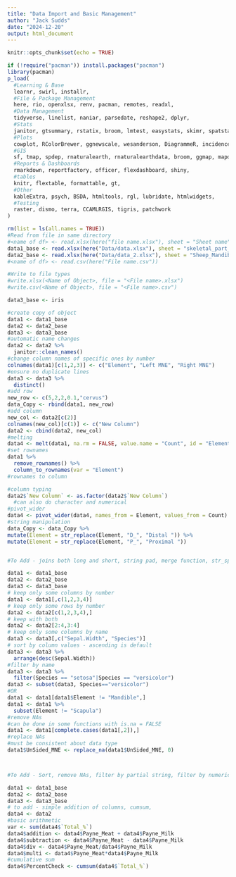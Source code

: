 ```yaml
---
title: "Data Import and Basic Management"
author: "Jack Sudds"
date: "2024-12-20"
output: html_document
---
```


```r
knitr::opts_chunk$set(echo = TRUE)
```

```r
if (!require("pacman")) install.packages("pacman")
library(pacman)
p_load(
  #Learning & Base
  learnr, swirl, installr,
  #File & Package Management
  here, rio, openxlsx, renv, pacman, remotes, readxl,
  #Data Management
  tidyverse, linelist, naniar, parsedate, reshape2, dplyr,
  #Stats
  janitor, gtsummary, rstatix, broom, lmtest, easystats, skimr, spatstat,
  #Plots
  cowplot, RColorBrewer, ggnewscale, wesanderson, DiagrammeR, incidence2, gghighlight, ggtext, ggrepel, gganimate, ggsci, grates, gridExtra, ggforce, hexbin, plotly,
  #GIS
  sf, tmap, spdep, rnaturalearth, rnaturalearthdata, broom, ggmap, mapdata, maps, spData, BiocManager, geoR, giscoR,
  #Reports & Dashboards
  rmarkdown, reportfactory, officer, flexdashboard, shiny,
  #tables
  knitr, flextable, formattable, gt,
  #Other
  kableExtra, psych, BSDA, htmltools, rgl, lubridate, htmlwidgets,
  #Testing
  raster, dismo, terra, CCAMLRGIS, tigris, patchwork
)
```

```r
rm(list = ls(all.names = TRUE))
#Read from file in same directory
#<name of df> <- read.xlsx(here("file name.xlsx"), sheet = "Sheet name", range = "A1:E33")
data1_base <- read.xlsx(here("Data/data.xlsx"), sheet = "skeletal_part_abundances")
data2_base <- read.xlsx(here("Data/data_2.xlsx"), sheet = "Sheep_Mandibles")
#<name of df> <- read.csv(here("File name.csv"))

#Write to file types
#write.xlsx(<Name of Object>, file = "<File name>.xlsx")
#write.csv(<Name of Object>, file = "<File name>.csv")

data3_base <- iris
```

```r
#create copy of object
data1 <- data1_base
data2 <- data2_base
data3 <- data3_base
#automatic name changes
data2 <- data2 %>%
  janitor::clean_names()
#change column names of specific ones by number
colnames(data1)[c(1,2,3)] <- c("Element", "Left MNE", "Right MNE")
#ensure no duplicate lines
data3 <- data3 %>%
  distinct()
#add row
new_row <- c(5,2,2,0.1,"cervus")
data_Copy <- rbind(data1, new_row)
#add column
new_col <- data2[c(2)]
colnames(new_col)[c(1)] <- c("New Column")
data2 <- cbind(data2, new_col)
#melting
data4 <- melt(data1, na.rm = FALSE, value.name = "Count", id = "Element")
#set rownames
data1 %>%
  remove_rownames() %>%
  column_to_rownames(var = "Element")
#rownames to column

#column typing
data2$`New Column` <- as.factor(data2$`New Column`)
  #can also do character and numerical
#pivot_wider
data4 <- pivot_wider(data4, names_from = Element, values_from = Count)
#string manipulation
data_Copy <- data_Copy %>%
mutate(Element = str_replace(Element, "D_", "Distal ")) %>%
mutate(Element = str_replace(Element, "P_", "Proximal "))


#To Add - joins both long and short, string pad, merge function, str_split_fixed
```

```r
data1 <- data1_base
data2 <- data2_base
data3 <- data3_base
# keep only some columns by number
data1 <- data1[,c(1,2,3,4)]
# keep only some rows by number
data2 <- data2[c(1,2,3,4),]
# keep with both
data2 <- data2[2:4,3:4]
# keep only some columns by name
data3 <- data3[,c("Sepal.Width", "Species")]
# sort by column values - ascending is default
data3 <- data3 %>%
  arrange(desc(Sepal.Width))
#filter by name
data3 <- data3 %>%
  filter(Species == "setosa"|Species == "versicolor")
data3 <- subset(data3, Species=="versicolor")
#OR
data1 <- data1[data1$Element != "Mandible",]
data1 <- data1 %>%
  subset(Element != "Scapula")
#remove NAs
#can be done in some functions with is.na = FALSE
data1 <- data1[complete.cases(data1[,2]),]
#replace NAs
#must be consistent about data type
data1$UnSided_MNE <- replace_na(data1$UnSided_MNE, 0)



#To Add - Sort, remove NAs, filter by partial string, filter by numerical, coalesce, split and join strings in columns
```

```r
data1 <- data1_base
data2 <- data2_base
data3 <- data3_base
# to add - simple addition of columns, cumsum, 
data4 <- data2
#basic arithmetic
var <- sum(data4$`Total_%`)
data4$addition <- data4$Payne_Meat + data4$Payne_Milk
data4$subtraction <- data4$Payne_Meat - data4$Payne_Milk
data4$div <- data4$Payne_Meat/data4$Payne_Milk
data4$multi <- data4$Payne_Meat*data4$Payne_Milk
#cumulative sum
data4$PercentCheck <- cumsum(data4$`Total_%`)
```

